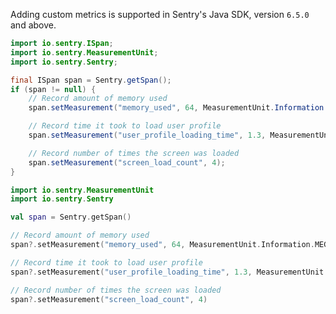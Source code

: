 Adding custom metrics is supported in Sentry's Java SDK, version `6.5.0` and above.

```java {tabTitle:Java}
import io.sentry.ISpan;
import io.sentry.MeasurementUnit;
import io.sentry.Sentry;

final ISpan span = Sentry.getSpan();
if (span != null) {
    // Record amount of memory used
    span.setMeasurement("memory_used", 64, MeasurementUnit.Information.MEGABYTE);

    // Record time it took to load user profile
    span.setMeasurement("user_profile_loading_time", 1.3, MeasurementUnit.Duration.SECOND);

    // Record number of times the screen was loaded
    span.setMeasurement("screen_load_count", 4);
}
```


```kotlin {tabTitle:Kotlin}
import io.sentry.MeasurementUnit
import io.sentry.Sentry

val span = Sentry.getSpan()

// Record amount of memory used
span?.setMeasurement("memory_used", 64, MeasurementUnit.Information.MEGABYTE)

// Record time it took to load user profile
span?.setMeasurement("user_profile_loading_time", 1.3, MeasurementUnit.Duration.SECOND)

// Record number of times the screen was loaded
span?.setMeasurement("screen_load_count", 4)
```
